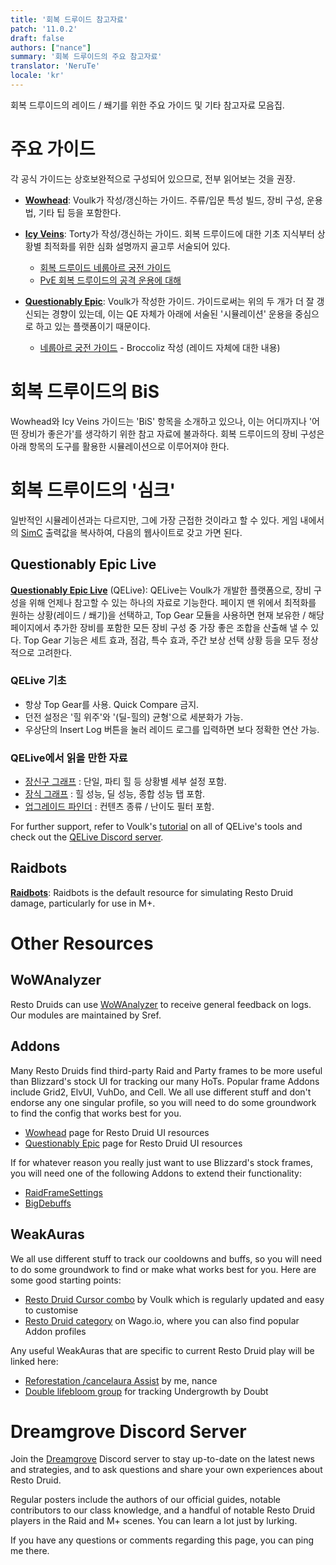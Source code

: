```yaml
---
title: '회복 드루이드 참고자료'
patch: '11.0.2'
draft: false
authors: ["nance"]
summary: '회복 드루이드의 주요 참고자료'
translator: 'NeruTe'
locale: 'kr'
---
```


회복 드루이드의 레이드 / 쐐기를 위한 주요 가이드 및 기타 참고자료 모음집.

# 주요 가이드

각 공식 가이드는 상호보완적으로 구성되어 있으므로, 전부 읽어보는 것을 권장.

- **[Wowhead](https://www.wowhead.com/guide/classes/druid/restoration/overview-pve-healer)**: Voulk가 작성/갱신하는 가이드. 주류/입문 특성 빌드, 장비 구성, 운용법, 기타 팁 등을 포함한다. 

- **[Icy Veins](https://www.icy-veins.com/wow/restoration-druid-pve-healing-guide)**: Torty가 작성/갱신하는 가이드. 회복 드루이드에 대한 기초 지식부터 상황별 최적화를 위한 심화 설명까지 골고루 서술되어 있다.
  - [회복 드루이드 네룹아르 궁전 가이드](https://www.icy-veins.com/wow/restoration-druid-pve-healing-nerub-ar-palace-raid-guide)
  - [PvE 회복 드루이드의 공격 운용에 대해](https://www.icy-veins.com/wow/restoration-druid-pve-dps-guide)

- **[Questionably Epic](https://questionablyepic.com/restodruid-sheet/)**: Voulk가 작성한 가이드. 가이드로써는 위의 두 개가 더 잘 갱신되는 경향이 있는데, 이는 QE 자체가 아래에 서술된 '시뮬레이션' 운용을 중심으로 하고 있는 플랫폼이기 때문이다.
  - [네룹아르 궁전 가이드](https://questionablyepic.com/nerubar-palace/) - Broccoliz 작성 (레이드 자체에 대한 내용)

# 회복 드루이드의 BiS

Wowhead와 Icy Veins 가이드는 'BiS' 항목을 소개하고 있으나, 이는 어디까지나 '어떤 장비가 좋은가'를 생각하기 위한 참고 자료에 불과하다. 회복 드루이드의 장비 구성은 아래 항목의 도구를 활용한 시뮬레이션으로 이루어져야 한다.

# 회복 드루이드의 '심크'

일반적인 시뮬레이션과는 다르지만, 그에 가장 근접한 것이라고 할 수 있다. 게임 내에서의 [SimC](https://www.curseforge.com/wow/addons/simulationcraft) 출력값을 복사하여, 다음의 웹사이트로 갖고 가면 된다.

## Questionably Epic Live

**[Questionably Epic Live](https://questionablyepic.com/live/)** (QELive): QELive는 Voulk가 개발한 플랫폼으로, 장비 구성을 위해 언제나 참고할 수 있는 하나의 자료로 기능한다. 페이지 맨 위에서 최적화를 원하는 상황(레이드 / 쐐기)을 선택하고, Top Gear 모듈을 사용하면 현재 보유한 / 해당 페이지에서 추가한 장비를 포함한 모든 장비 구성 중 가장 좋은 조합을 산출해 낼 수 있다. Top Gear 기능은 세트 효과, 점감, 특수 효과, 주간 보상 선택 상황 등을 모두 정상적으로 고려한다.

### QELive 기초
  - 항상 Top Gear를 사용. Quick Compare 금지.
  - 던전 설정은 '힐 위주'와 '(딜-힐의) 균형'으로 세분화가 가능.
  - 우상단의 Insert Log 버튼을 눌러 레이드 로그를 입력하면 보다 정확한 연산 가능.

### QELive에서 읽을 만한 자료
  - [장신구 그래프](https://questionablyepic.com/live/trinkets) : 단일, 파티 힐 등 상황별 세부 설정 포함.
  - [장식 그래프](https://questionablyepic.com/live/embellishments) : 힐 성능, 딜 성능, 종합 성능 탭 포함.
  - [업그레이드 파인더](https://questionablyepic.com/live/upgradeFinder) : 컨텐츠 종류 / 난이도 필터 포함.

For further support, refer to Voulk's [tutorial](https://www.wowhead.com/guide/how-to-use-qe-live-tool-guide) on all of QELive's tools and check out the [QELive Discord server](https://discord.com/invite/jBSGHDm5G8).

## Raidbots

**[Raidbots](https://www.raidbots.com/simbot/)**: Raidbots is the default resource for simulating Resto Druid damage, particularly for use in M+.

# Other Resources

## WoWAnalyzer

Resto Druids can use [WoWAnalyzer](https://wowanalyzer.com/) to receive general feedback on logs. Our modules are maintained by Sref.

## Addons

Many Resto Druids find third-party Raid and Party frames to be more useful than Blizzard's stock UI for tracking our many HoTs. Popular frame Addons include Grid2, ElvUI, VuhDo, and Cell. We all use different stuff and don't endorse any one singular profile, so you will need to do some groundwork to find the config that works best for you.

  - [Wowhead](https://www.wowhead.com/guide/classes/druid/restoration/best-weakauras-macros-addons) page for Resto Druid UI resources
  - [Questionably Epic](https://questionablyepic.com/restodruid-interface/) page for Resto Druid UI resources

If for whatever reason you really just want to use Blizzard's stock frames, you will need one of the following Addons to extend their functionality:

  - [RaidFrameSettings](https://www.curseforge.com/wow/addons/raid-frame-settings)
  - [BigDebuffs](https://www.curseforge.com/wow/addons/bigdebuffs)


## WeakAuras

We all use different stuff to track our cooldowns and buffs, so you will need to do some groundwork to find or make what works best for you. Here are some good starting points:

  - [Resto Druid Cursor combo](https://wago.io/cursorcombo) by Voulk which is regularly updated and easy to customise
  - [Resto Druid category](https://wago.io/the-war-within-weakauras/classes/druid/restoration) on Wago.io, where you can also find popular Addon profiles

Any useful WeakAuras that are specific to current Resto Druid play will be linked here:

  - [Reforestation /cancelaura Assist](https://wago.io/x7QzK3Lir) by me, nance
  - [Double lifebloom group](https://wago.io/CtwLL5u0O/) for tracking Undergrowth by Doubt

# Dreamgrove Discord Server
  Join the [Dreamgrove](https://discord.gg/dreamgrove) Discord server to stay up-to-date on the latest news and strategies, and to ask questions and share your own experiences about Resto Druid. 

  Regular posters include the authors of our official guides, notable contributors to our class knowledge, and a handful of notable Resto Druid players in the Raid and M+ scenes. You can learn a lot just by lurking.

  If you have any questions or comments regarding this page, you can ping me there.
